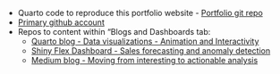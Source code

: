  - Quarto code to reproduce this portfolio website - [Portfolio git repo](https://github.com/deepshamenghani/Portfolio_DeepshaM){target=_blank} 
 - [Primary github account](https://github.com/deepshamenghani){target=_blank}    
 - Repos to content within "Blogs and Dashboards tab:   
    - [Quarto blog - Data visualizations - Animation and Interactivity](https://github.com/deepshamenghani/gganimate_and_plotly){target=_blank}
    - [Shiny Flex Dashboard - Sales forecasting and anomaly detection](https://github.com/deepshamenghani/ShinyFlex_AnomaliesAndForecast){target=_blank}   
    - [Medium blog - Moving from interesting to actionable analysis](https://medium.com/data-science-at-microsoft/moving-from-interesting-to-actionable-analysis-5d62c929a36c){target=_blank}